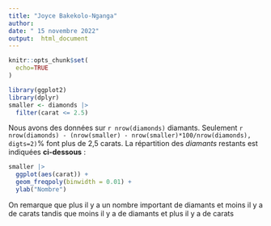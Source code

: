 ---
title: "Joyce Bakekolo-Nganga"
author: 
date: " 15 novembre 2022"
output:  html_document
---

```{r setup, include = FALSE}
knitr::opts_chunk$set(
  echo=TRUE
)

library(ggplot2)
library(dplyr)
smaller <- diamonds |> 
  filter(carat <= 2.5)
```

Nous avons des données sur  `r nrow(diamonds)` diamants. Seulement 
`r nrow(diamonds) - (nrow(smaller) - nrow(smaller)*100/nrow(diamonds), digts=2)`% font plus de 
2,5 carats. La répartition des *diamants* restants est indiquées **ci-dessous** :

```{r, echo = FALSE}
smaller |> 
  ggplot(aes(carat)) + 
  geom_freqpoly(binwidth = 0.01) +
  ylab("Nombre")
```
On remarque que plus il y a un nombre important de diamants  et moins il y a de carats tandis que moins il y a de diamants et plus il y a de carats 

